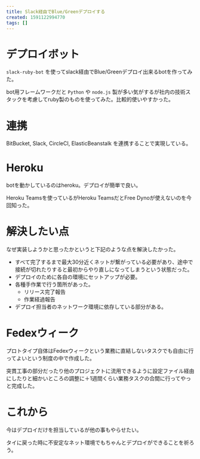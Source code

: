 ```yaml
---
title: Slack経由でBlue/Greenデプロイする
created: 1591122994770
tags: []
---
```


# デプロイボット

`slack-ruby-bot` を使ってslack経由でBlue/Greenデプロイ出来るbotを作ってみた。

bot用フレームワークだと `Python` や `node.js` 製が多い気がするが社内の技術スタックを考慮してruby製のものを使ってみた。比較的使いやすかった。

# 連携

BitBucket, Slack, CircleCI, ElasticBeanstalk を連携することで実現している。

# Heroku

botを動かしているのはheroku。デプロイが簡単で良い。

Heroku Teamsを使っているがHeroku TeamsだとFree Dynoが使えないのを今回知った。

# 解決したい点

なぜ実装しようかと思ったかというと下記のような点を解決したかった。

- すべて完了するまで最大30分近くネットが繋がっている必要があり、途中で接続が切れたりすると最初からやり直しになってしまうという状態だった。
- デプロイのために各自の環境にセットアップが必要。
- 各種手作業で行う箇所があった。
    - リリース完了報告
    - 作業経過報告
- デプロイ担当者のネットワーク環境に依存している部分がある。

# Fedexウィーク

プロトタイプ自体はFedexウィークという業務に直結しないタスクでも自由に行ってよいという制度の中で作成した。

突貫工事の部分だったり他のプロジェクトに流用できるように設定ファイル経由にしたりと細かいところの調整に＋1週間くらい業務タスクの合間に行ってやっと完成した。

# これから

今はデプロイだけを担当しているが他の事もやらせたい。

タイに戻った時に不安定なネット環境でもちゃんとデプロイができることを祈ろう。